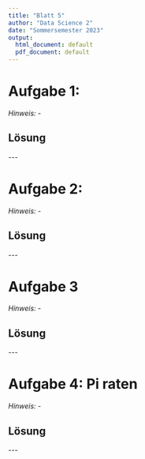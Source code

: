 ---
title: "Blatt 5"
author: "Data Science 2"
date: "Sommersemester 2023"
output:
  html_document: default
  pdf_document: default
---

# Aufgabe 1:



*Hinweis:* -

## Lösung

\-\--

# Aufgabe 2:



*Hinweis:* -

## Lösung

\-\--

# Aufgabe 3



*Hinweis:* -

## Lösung

\-\--

# Aufgabe 4: Pi raten



*Hinweis:* -

## Lösung

\-\--

# 
